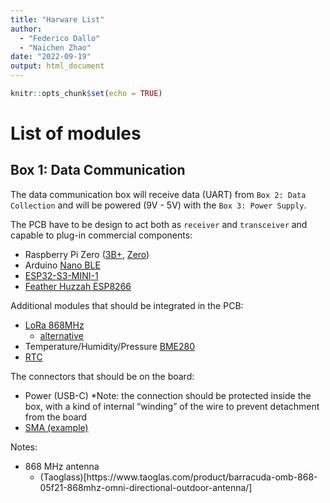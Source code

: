 ```yaml
---
title: "Harware List"
author: 
  - "Federico Dallo"
  - "Naichen Zhao"
date: "2022-09-19"
output: html_document
---
```


```r
knitr::opts_chunk$set(echo = TRUE)
```

# List of modules

## Box 1: Data Communication 

The data communication box will receive data (UART) from `Box 2: Data Collection` and will be powered (9V - 5V) with the `Box 3: Power Supply`.

The PCB have to be design to act both as `receiver` and `transceiver` and capable to plug-in commercial components:

- Raspberry Pi Zero ([3B+](https://www.raspberrypi.com/products/raspberry-pi-3-model-b-plus/), [Zero](https://www.raspberrypi.com/products/raspberry-pi-zero-2-w/)) 
- Arduino [Nano BLE](https://store-usa.arduino.cc/products/arduino-nano-33-ble?selectedStore=us)
- [ESP32-S3-MINI-1](https://www.adafruit.com/product/5477)
- [Feather Huzzah ESP8266](https://www.adafruit.com/product/2821)

Additional modules that should be integrated in the PCB:

- [LoRa 868MHz](https://www.adafruit.com/product/3072)
  - [alternative](https://www.digikey.com/en/products/detail/seeed-technology-co.,-ltd/109990166/7033232?utm_adgroup=RF%20Transceiver%20Modules&utm_source=google&utm_medium=cpc&utm_campaign=Shopping_Product_RF%2FIF%20and%20RFID_NEW&utm_term=&utm_content=RF%20Transceiver%20Modules&gclid=CjwKCAjwpqCZBhAbEiwAa7pXeRL7nhQhQ7vTGvsG-45Smy6gd5Uc4cDUkz6kC4OnWObWKTFqP0Ql0xoCmRAQAvD_BwE)
- Temperature/Humidity/Pressure [BME280](https://www.adafruit.com/product/2652)
- [RTC](https://www.adafruit.com/product/3013)

The connectors that should be on the board:

- Power (USB-C) *Note: the connection should be protected inside the box, with a kind of internal "winding" of the wire to prevent detachment from the board
- [SMA (example)](https://www.adafruit.com/product/1865) 

Notes:

- 868 MHz antenna
  - (Taoglass)[https://www.taoglas.com/product/barracuda-omb-868-05f21-868mhz-omni-directional-outdoor-antenna/]





